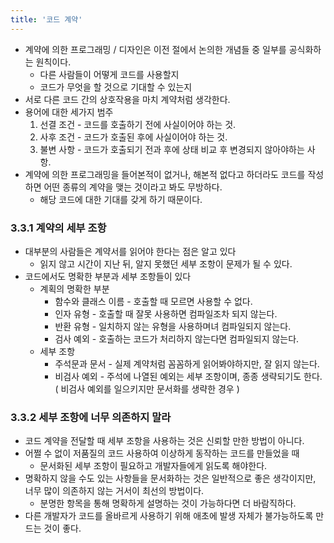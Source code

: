```yaml
---
title: '코드 계약'
---
```


- 계약에 의한 프로그래밍 / 디자인은 이전 절에서 논의한 개념들 중 일부를 공식화하는 원칙이다.
    - 다른 사람들이 어떻게 코드를 사용할지
    - 코드가 무엇을 할 것으로 기대할 수 있는지
- 서로 다른 코드 간의 상호작용을 마치 계약처럼 생각한다.
- 용어에 대한 세가지 범주
    1. 선결 조건 - 코드를 호출하기 전에 사실이어야 하는 것.
    2. 사후 조건 - 코드가 호출된 후에 사실이어야 하는 것. 
    3. 불변 사항 - 코드가 호출되기 전과 후에 상태 비교 후 변경되지 않아야하는 사항.
- 계약에 의한 프로그래밍을 들어본적이 없거나, 해본적 없다고 하더라도 코드를 작성하면 어떤 종류의 계약을 맺는 것이라고 봐도 무방하다.
    - 해당 코드에 대한 기대를 갖게 하기 때문이다.

### 3.3.1 계약의 세부 조항

- 대부분의 사람들은 계약서를 읽어야 한다는 점은 알고 있다
    - 읽지 않고 시간이 지난 뒤, 알지 못했던 세부 조항이 문제가 될 수 있다.
- 코드에서도 명확한 부분과 세부 조항들이 있다
    - 계획의 명확한 부분
        - 함수와 클래스 이름 - 호출할 때 모르면 사용할 수 없다.
        - 인자 유형 - 호출할 때 잘못 사용하면 컴파일조차 되지 않는다.
        - 반환 유형 - 일치하지 않는 유형을 사용하며녀 컴파일되지 않는다.
        - 검사 예외 - 호출하는 코드가 처리하지 않는다면 컴파일되지 않는다.
    - 세부 조항
        - 주석문과 문서 - 실제 계약처럼 꼼꼼하게 읽어봐야하지만, 잘 읽지 않는다.
        - 비검사 예외 - 주석에 나열된 예외는 세부 조항이며, 종종 생략되기도 한다. ( 비검사 예외를 일으키지만 문서화를 생략한 경우 )

### 3.3.2 세부 조항에 너무 의존하지 말라

- 코드 계약을 전달할 때 세부 조항을 사용하는 것은 신뢰할 만한 방법이 아니다.
- 어쩔 수 없이 저품질의 코드 사용하여 이상하게 동작하는 코드를 만들었을 때
    - 문서화된 세부 조항이 필요하고 개발자들에게 읽도록 해야한다.
- 명확하지 않을 수도 있는 사항들을 문서화하는 것은 일반적으로 좋은 생각이지만, 너무 많이 의존하지 않는 거서이 최선의 방법이다.
    - 분명한 항목을 통해 명확하게 설명하는 것이 가능하다면 더 바람직하다.
- 다른 개발자가 코드를 올바르게 사용하기 위해 애초에 발생 자체가 불가능하도록 만드는 것이 좋다.